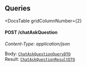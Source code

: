 


<div
  class={"spacer"}
/>



## Queries

<DocsTable
  gridColumnNumber={2}
>

  <div>

  

#### POST /chatAskQuestion

*Content-Type: application/json*
  </div>

  <div>

    
Body: [`ChatAskQuestionQueryDTO`](#chat-ask-question)  
Result: [`ChatAskQuestionResultDTO`](#chat-ask-question)
  </div>
</DocsTable>

<div
  class={"spacer"}
/>


